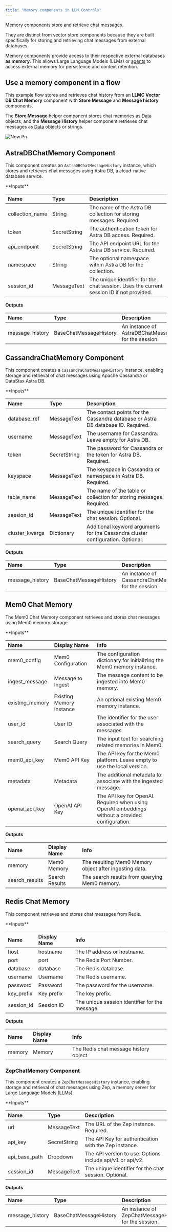```yaml
---
title: "Memory components in LLM Controls"
---
```


Memory components store and retrieve chat messages.

They are distinct from vector store components because they are built specifically for storing and retrieving chat messages from external databases.

Memory components provide access to their respective external databases **as memory**. This allows Large Language Models (LLMs) or [agents](/Components/Agents) to access external memory for persistence and context retention.

## **Use a memory component in a flow**[**​**](https://docs.langflow.org/components-memories#use-a-memory-component-in-a-flow)

This example flow stores and retrieves chat history from an **LLMC Vector DB Chat Memory** component with **Store Message** and **Message history** components.

The **Store Message** helper component stores chat memories as [Data](/Concepts/LLMCobjects) objects, and the **Message History** helper component retrieves chat messages as [Data](/Concepts/LLMCobjects) objects or strings.

![Now Pn](/images/now.png)

## **AstraDBChatMemory Component**[**​**](https://docs.langflow.org/components-memories#astradbchatmemory-component)

This component creates an `AstraDBChatMessageHistory` instance, which stores and retrieves chat messages using Astra DB, a cloud-native database service.

<Accordion title="Parameters">
  **Inputs**

  | **Name**        | **Type**     | **Description**                                                                          |
  | :-------------- | :----------- | :--------------------------------------------------------------------------------------- |
  | collection_name | String       | The name of the Astra DB collection for storing messages. Required.                      |
  | token           | SecretString | The authentication token for Astra DB access. Required.                                  |
  | api_endpoint    | SecretString | The API endpoint URL for the Astra DB service. Required.                                 |
  | namespace       | String       | The optional namespace within Astra DB for the collection.                               |
  | session_id      | MessageText  | The unique identifier for the chat session. Uses the current session ID if not provided. |

  **Outputs**

  | **Name**        | **Type**               | **Description**                                           |
  | :-------------- | :--------------------- | :-------------------------------------------------------- |
  | message_history | BaseChatMessageHistory | An instance of AstraDBChatMessageHistory for the session. |
</Accordion>

## **CassandraChatMemory Component**[**​**](https://docs.langflow.org/components-memories#cassandrachatmemory-component)

This component creates a `CassandraChatMessageHistory` instance, enabling storage and retrieval of chat messages using Apache Cassandra or DataStax Astra DB.

<Accordion title="Parameters">
  **Inputs**

  | **Name**       | **Type**     | **Description**                                                                  |
  | :------------- | :----------- | :------------------------------------------------------------------------------- |
  | database_ref   | MessageText  | The contact points for the Cassandra database or Astra DB database ID. Required. |
  | username       | MessageText  | The username for Cassandra. Leave empty for Astra DB.                            |
  | token          | SecretString | The password for Cassandra or the token for Astra DB. Required.                  |
  | keyspace       | MessageText  | The keyspace in Cassandra or namespace in Astra DB. Required.                    |
  | table_name     | MessageText  | The name of the table or collection for storing messages. Required.              |
  | session_id     | MessageText  | The unique identifier for the chat session. Optional.                            |
  | cluster_kwargs | Dictionary   | Additional keyword arguments for the Cassandra cluster configuration. Optional.  |

  **Outputs**

  | **Name**        | **Type**               | **Description**                                             |
  | :-------------- | :--------------------- | :---------------------------------------------------------- |
  | message_history | BaseChatMessageHistory | An instance of CassandraChatMessageHistory for the session. |
</Accordion>

## **Mem0 Chat Memory**

The Mem0 Chat Memory component retrieves and stores chat messages using Mem0 memory storage.

<Accordion title="Parameters">
  **Inputs**

  | **Name**        | **Display Name**         | **Info**                                                                                        |
  | :-------------- | :----------------------- | :---------------------------------------------------------------------------------------------- |
  | mem0_config     | Mem0 Configuration       | The configuration dictionary for initializing the Mem0 memory instance.                         |
  | ingest_message  | Message to Ingest        | The message content to be ingested into Mem0 memory.                                            |
  | existing_memory | Existing Memory Instance | An optional existing Mem0 memory instance.                                                      |
  | user_id         | User ID                  | The identifier for the user associated with the messages.                                       |
  | search_query    | Search Query             | The input text for searching related memories in Mem0.                                          |
  | mem0_api_key    | Mem0 API Key             | The API key for the Mem0 platform. Leave empty to use the local version.                        |
  | metadata        | Metadata                 | The additional metadata to associate with the ingested message.                                 |
  | openai_api_key  | OpenAI API Key           | The API key for OpenAI. Required when using OpenAI embeddings without a provided configuration. |

  **Outputs**

  | **Name**       | **Display Name** | **Info**                                               |
  | :------------- | :--------------- | :----------------------------------------------------- |
  | memory         | Mem0 Memory      | The resulting Mem0 Memory object after ingesting data. |
  | search_results | Search Results   | The search results from querying Mem0 memory.          |
</Accordion>

## **Redis Chat Memory**

This component retrieves and stores chat messages from Redis.

<Accordion title="Parameters">
  **Inputs**

  | **Name**   | **Display Name** | **Info**                                       |
  | :--------- | :--------------- | :--------------------------------------------- |
  | host       | hostname         | The IP address or hostname.                    |
  | port       | port             | The Redis Port Number.                         |
  | database   | database         | The Redis database.                            |
  | username   | Username         | The Redis username.                            |
  | password   | Password         | The password for the username.                 |
  | key_prefix | Key prefix       | The key prefix.                                |
  | session_id | Session ID       | The unique session identifier for the message. |

  **Outputs**

  | **Name** | **Display Name** | **Info**                              |
  | :------- | :--------------- | :------------------------------------ |
  | memory   | Memory           | The Redis chat message history object |
</Accordion>

### **ZepChatMemory Component**

This component creates a `ZepChatMessageHistory` instance, enabling storage and retrieval of chat messages using Zep, a memory server for Large Language Models (LLMs).

<Accordion title="Parameters">
  **Inputs**

  | **Name**      | **Type**     | **Description**                                           |
  | :------------ | :----------- | :-------------------------------------------------------- |
  | url           | MessageText  | The URL of the Zep instance. Required.                    |
  | api_key       | SecretString | The API Key for authentication with the Zep instance.     |
  | api_base_path | Dropdown     | The API version to use. Options include api/v1 or api/v2. |
  | session_id    | MessageText  | The unique identifier for the chat session. Optional.     |

  **Outputs**

  | **Name**        | **Type**               | **Description**                                       |
  | :-------------- | :--------------------- | :---------------------------------------------------- |
  | message_history | BaseChatMessageHistory | An instance of ZepChatMessageHistory for the session. |
</Accordion>